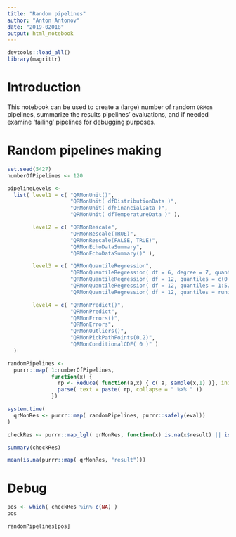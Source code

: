 ```yaml
---
title: "Random pipelines"
author: "Anton Antonov"
date: "2019-02018"
output: html_notebook
---
```


```r
devtools::load_all()
library(magrittr)
```

# Introduction

This notebook can be used to create a (large) number of random `QRMon` pipelines, summarize the results pipelines' evaluations,
and if needed examine 'failing' pipelines for debugging purposes.

# Random pipelines making

```r
set.seed(5427)
numberOfPipelines <- 120
```

```r
pipelineLevels <-
  list( level1 = c( "QRMonUnit()",
                    "QRMonUnit( dfDistributionData )",
                    "QRMonUnit( dfFinancialData )",
                    "QRMonUnit( dfTemperatureData )" ),

        level2 = c( "QRMonRescale",
                    "QRMonRescale(TRUE)",
                    "QRMonRescale(FALSE, TRUE)",
                    "QRMonEchoDataSummary",
                    "QRMonEchoDataSummary()" ),

        level3 = c( "QRMonQuantileRegression",
                    "QRMonQuantileRegression( df = 6, degree = 7, quantiles = 0.5)",
                    "QRMonQuantileRegression( df = 12, quantiles = c(0.1,0.9))",
                    "QRMonQuantileRegression( df = 12, quantiles = 1:5/6)",
                    "QRMonQuantileRegression( df = 12, quantiles = runif( runif(1, min = 1, max = 6), min = 0, max = 1) )"),

        level4 = c( "QRMonPredict()",
                    "QRMonPredict",
                    "QRMonErrors()",
                    "QRMonErrors",
                    "QRMonOutliers()",
                    "QRMonPickPathPoints(0.2)",
                    "QRMonConditionalCDF( 0 )" )
  )
```

```r
randomPipelines <- 
  purrr::map( 1:numberOfPipelines, 
              function(x) { 
                rp <- Reduce( function(a,x) { c( a, sample(x,1) )}, init = c(), x = pipelineLevels ) 
                parse( text = paste( rp, collapse = " %>% " ))
              })
```

```r
system.time(
  qrMonRes <- purrr::map( randomPipelines, purrr::safely(eval))
)
```

```r
checkRes <- purrr::map_lgl( qrMonRes, function(x) is.na(x$result) || is.list(x$result) && class(x$result) == "QRMon" )
```

```r
summary(checkRes)
```
```r
mean(is.na(purrr::map( qrMonRes, "result")))
```

# Debug


```r
pos <- which( checkRes %in% c(NA) )
pos
```

```r
randomPipelines[pos]
```

